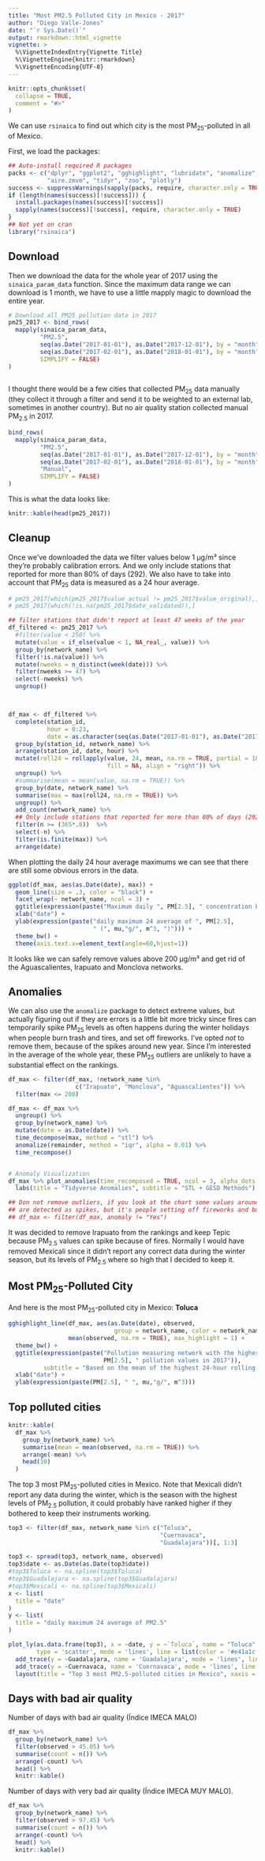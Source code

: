 ```yaml
---
title: "Most PM2.5 Polluted City in Mexico - 2017"
author: "Diego Valle-Jones"
date: "`r Sys.Date()`"
output: rmarkdown::html_vignette
vignette: >
  %\VignetteIndexEntry{Vignette Title}
  %\VignetteEngine{knitr::rmarkdown}
  %\VignetteEncoding{UTF-8}
---
```


```r
knitr::opts_chunk$set(
  collapse = TRUE,
  comment = "#>"
)
```


We can use `rsinaica` to find out which city is the most PM<sub>25</sub>-polluted in all of Mexico.

First, we load the packages:

```r
## Auto-install required R packages
packs <- c("dplyr", "ggplot2", "gghighlight", "lubridate", "anomalize", 
           "aire.zmvm", "tidyr", "zoo", "plotly")
success <- suppressWarnings(sapply(packs, require, character.only = TRUE))
if (length(names(success)[!success])) {
  install.packages(names(success)[!success])
  sapply(names(success)[!success], require, character.only = TRUE)
}
## Not yet on cran
library("rsinaica")
```

## Download

Then we download the data for the whole year of 2017 using the `sinaica_param_data` function. Since the maximum data range we can download is 1 month, we have to use a little mapply magic to download the entire year.

```r
# Download all PM25 pollution data in 2017
pm25_2017 <- bind_rows(
  mapply(sinaica_param_data,
         "PM2.5",
         seq(as.Date("2017-01-01"), as.Date("2017-12-01"), by = "month"),
         seq(as.Date("2017-02-01"), as.Date("2018-01-01"), by = "month") - 1,
         SIMPLIFY = FALSE)
)
       
```

I thought there would be a few cities that collected PM<sub>25</sub> data manually (they collect it through a filter and send it to be weighted to an external lab, sometimes in another country). But no air quality station collected manual PM<sub>2.5</sub> in 2017.

```r
bind_rows(
  mapply(sinaica_param_data,
         "PM2.5",
         seq(as.Date("2017-01-01"), as.Date("2017-12-01"), by = "month"),
         seq(as.Date("2017-02-01"), as.Date("2018-01-01"), by = "month") - 1,
         "Manual",
         SIMPLIFY = FALSE)
)
```

This is what the data looks like:

```r
knitr::kable(head(pm25_2017))
```

## Cleanup

Once we've downloaded the data we filter values below 1 µg/m³ since they're probably calibration errors. And we only include stations that reported for more than 80% of days (292). We also have to take into account that PM<sub>25</sub> data is measured as a 24 hour average.

```r
# pm25_2017[which(pm25_2017$value_actual != pm25_2017$value_original),]
# pm25_2017[which(!is.na(pm25_2017$date_validated)),]

## filter stations that didn't report at least 47 weeks of the year
df_filtered <- pm25_2017 %>%
  #filter(value < 250) %>%
  mutate(value = if_else(value < 1, NA_real_, value)) %>%
  group_by(network_name) %>%
  filter(!is.na(value)) %>%
  mutate(nweeks = n_distinct(week(date))) %>%
  filter(nweeks >= 47) %>%
  select(-nweeks) %>%
  ungroup()



df_max <- df_filtered %>%
  complete(station_id,
           hour = 0:23,
           date = as.character(seq(as.Date("2017-01-01"), as.Date("2017-12-31"), by = "day"))) %>%
  group_by(station_id, network_name) %>%
  arrange(station_id, date, hour) %>%
  mutate(roll24 = rollapply(value, 24, mean, na.rm = TRUE, partial = 18, 
                            fill = NA, align = "right")) %>%
  ungroup() %>%
  #summarise(mean = mean(value, na.rm = TRUE)) %>%
  group_by(date, network_name) %>%
  summarise(max = max(roll24, na.rm = TRUE)) %>%
  ungroup() %>%
  add_count(network_name) %>%
  ## Only include stations that reported for more than 80% of days (292)
  filter(n >= (365*.8))  %>%
  select(-n) %>%
  filter(is.finite(max)) %>%
  arrange(date)
```

When plotting the daily 24 hour average maximums we can see that there are still some obvious errors in the data.

```r
ggplot(df_max, aes(as.Date(date), max)) +
  geom_line(size = .3, color = "black") +
  facet_wrap(~ network_name, ncol = 3) +
  ggtitle(expression(paste("Maximum daily ", PM[2.5], " concentration by network"))) +
  xlab("date") +
  ylab(expression(paste("daily maximum 24 average of ", PM[2.5], 
                        " (", mu,"g/", m^3, ")"))) +
  theme_bw() +
  theme(axis.text.x=element_text(angle=60,hjust=1))
```

It looks like we can safely remove values above 200 µg/m³ and get rid of the Aguascalientes, Irapuato and Monclova networks. 

## Anomalies

We can also use the `anomalize` package to detect extreme values, but actually figuring out if they are errors is a little bit more tricky since fires can temporarily spike PM<sub>25</sub> levels as often happens during the winter holidays when people burn trash and tires, and set off fireworks. I've opted *not* to remove them, because of the spikes around new year. Since I'm interested in the average of the whole year, these PM<sub>25</sub> outliers are unlikely to have a substantial effect on the rankings.

```r
df_max <- filter(df_max, !network_name %in% 
                   c("Irapuato", "Monclova", "Aguascalientes")) %>%
  filter(max <= 200)

df_max <- df_max %>%
  ungroup() %>%
  group_by(network_name) %>%
  mutate(date = as.Date(date)) %>%
  time_decompose(max, method = "stl") %>%
  anomalize(remainder, method = "iqr", alpha = 0.01) %>%
  time_recompose()


# Anomaly Visualization
df_max %>% plot_anomalies(time_recomposed = TRUE, ncol = 3, alpha_dots = 0.25) +
  labs(title = "Tidyverse Anomalies", subtitle = "STL + GESD Methods") 

## Don not remove outliers, if you look at the chart some values around new year
## are detected as spikes, but it's people setting off fireworks and burning trash
## df_max <- filter(df_max, anomaly != "Yes")
```

It was decided to remove Irapuato from the rankings and keep Tepic because PM<sub>2.5</sub> values can spike because of fires. Normally I would have removed Mexicali since it didn't report any correct data during the winter season, but its levels of PM<sub>2.5</sub> where so high that I decided to keep it.

## Most PM<sub>25</sub>-Polluted City

And here is the most PM<sub>25</sub>-polluted city in Mexico: <b>Toluca</b>

```r

gghighlight_line(df_max, aes(as.Date(date), observed, 
                              group = network_name, color = network_name),
                 mean(observed, na.rm = TRUE), max_highlight = 1) +
  theme_bw() +
  ggtitle(expression(paste("Pollution measuring network with the highest ", 
                           PM[2.5], " pollution values in 2017")),
          subtitle = "Based on the mean of the highest 24-hour rolling average daily maximums. Source: SINAICA") +
  xlab("date") +
  ylab(expression(paste(PM[2.5], " ", mu,"g/", m^3)))
```

## Top polluted cities

```r
knitr::kable(
  df_max %>%
    group_by(network_name) %>%
    summarise(mean = mean(observed, na.rm = TRUE)) %>%
    arrange(-mean) %>%
    head(10)
  )
```

The top 3 most PM<sub>25</sub>-polluted cities in Mexico. Note that Mexicali didn't report any data during the winter, which is the season with the highest levels of PM<sub>2.5</sub> pollution, it could probably have ranked higher if they bothered to keep their instruments working.

```r
top3 <- filter(df_max, network_name %in% c("Toluca",
                                           "Cuernavaca",
                                           "Guadalajara"))[, 1:3]

top3 <- spread(top3, network_name, observed)
top3$date <- as.Date(as.Date(top3$date))
#top3$Toluca <- na.spline(top3$Toluca)
#top3$Guadalajara <- na.spline(top3$Guadalajara)
#top3$Mexicali <- na.spline(top3$Mexicali)
x <- list(
  title = "date"
)
y <- list(
  title = "daily maximum 24 average of PM2.5"
)

plot_ly(as.data.frame(top3), x = ~date, y = ~`Toluca`, name = "Toluca" ,
        type = 'scatter', mode = 'lines', line = list(color = '#e41a1c'), width = .5) %>%
  add_trace(y = ~Guadalajara, name = 'Guadalajara', mode = 'lines', line = list(color = '#4daf4a'), width = .5)  %>%
  add_trace(y = ~Cuernavaca, name = 'Cuernavaca', mode = 'lines', line = list(color = '#377eb8'), width = .5) %>%
  layout(title = "Top 3 most PM2.5-polluted cities in Mexico", xaxis = x, yaxis = y)
```

## Days with bad air quality

Number of days with bad air quality (Índice IMECA MALO)

```r
df_max %>%
  group_by(network_name) %>%
  filter(observed > 45.05) %>%
  summarise(count = n()) %>%
  arrange(-count) %>%
  head() %>%
  knitr::kable()
```

Number of days with very bad air quality (Índice IMECA MUY MALO).

```r
df_max %>%
  group_by(network_name) %>%
  filter(observed > 97.45) %>%
  summarise(count = n()) %>%
  arrange(-count) %>%
  head() %>%
  knitr::kable()

```
